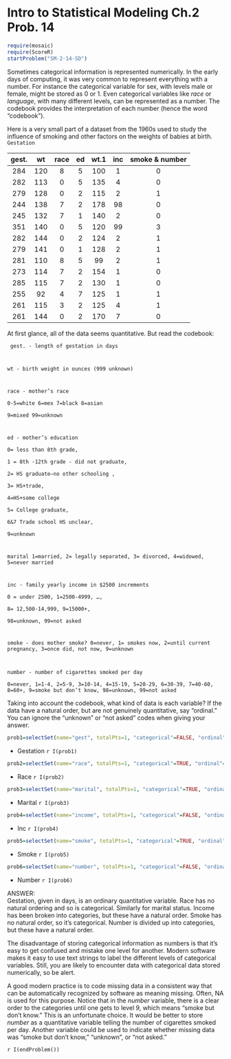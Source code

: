 Intro to Statistical Modeling Ch.2 Prob. 14
========================================================
```r
require(mosaic)
require(ScoreR)
startProblem("SM-2-14-SD")
```

Sometimes categorical information is represented numerically.  In the early days of computing, it was very common to represent everything with a number.  For instance the categorical variable for sex, with levels male or female, might be stored as 0 or 1.  Even categorical variables like *race* or *language*, with many different levels, can be represented as a number.  The codebook
provides the interpretation of each number (hence the word "codebook").

Here is a very small part of a dataset from the 1960s used to study the influence of smoking and other factors on the weights of babies at birth. `Gestation`


gest. | wt | race | ed | wt.1 | inc | smoke & number
|:---:|:---:|:---:|:---:|:---:|:---:|:---:|
284 | 120 | 8 | 5 | 100 | 1 | 0 | 0
282 | 113 | 0 | 5 | 135 | 4 | 0 | 0
279 | 128 | 0 | 2 | 115 | 2 | 1 | 1
244 | 138 | 7 | 2 | 178 | 98 | 0 | 0
245 | 132 | 7 | 1 | 140 | 2 | 0 | 0
351 | 140 | 0 | 5 | 120 | 99 | 3 | 2
282 | 144 | 0 | 2 | 124 | 2 | 1 | 1
279 | 141 | 0 | 1 | 128 | 2 | 1 | 1
281 | 110 | 8 | 5 | 99 | 2 | 1 | 2
273 | 114 | 7 | 2 | 154 | 1 | 0 | 0
285 | 115 | 7 | 2 | 130 | 1 | 0 | 0
255 | 92 | 4 | 7 | 125 | 1 | 1 | 5
261 | 115 | 3 | 2 | 125 | 4 | 1 | 5
261 | 144 | 0 | 2 | 170 | 7 | 0 | 0


At first glance, all of the data seems quantitative.  But read the codebook:

<code>
gest. - length of gestation in days    

wt -  birth weight in ounces (999 unknown)    

race - mother's race     
   0-5=white 6=mex 7=black 8=asian     
   9=mixed 99=unknown      

ed - mother's education     
   0= less than 8th grade,     
   1 = 8th -12th grade - did not graduate,     
   2= HS graduate--no other schooling ,     
   3= HS+trade,    
   4=HS+some college     
   5= College graduate,     
   6&7 Trade school HS unclear,     
   9=unknown      

marital 1=married, 2= legally separated, 3= divorced, 4=widowed, 5=never married

inc - family yearly income in $2500 increments     
  0 = under 2500, 1=2500-4999, ...,      
  8= 12,500-14,999, 9=15000+,    
  98=unknown, 99=not asked     

smoke - does mother smoke? 0=never, 1= smokes now, 2=until current pregnancy, 3=once did, not now, 9=unknown

number  - number of cigarettes smoked per day      
   0=never, 1=1-4, 2=5-9, 3=10-14, 4=15-19, 5=20-29, 6=30-39, 7=40-60, 8=60+, 9=smoke but don't know, 98=unknown, 99=not asked
</code>


Taking into account the codebook, what kind of data is each variable? If the data have a natural order, but are not genuinely quantitative, say "ordinal."  You can ignore the "unknown" or "not asked" codes when giving your answer.
```r
prob1=selectSet(name="gest", totalPts=1, "categorical"=FALSE, "ordinal"=FALSE, "quantitative"=TRUE)
```
* Gestation `r I(prob1)`
```r
prob2=selectSet(name="race", totalPts=1, "categorical"=TRUE, "ordinal"=FALSE, "quantitative"=FALSE)
```
* Race `r I(prob2)`
```r
prob3=selectSet(name="marital", totalPts=1, "categorical"=TRUE, "ordinal"=FALSE, "quantitative"=FALSE)
```
* Marital `r I(prob3)`
```r
prob4=selectSet(name="income", totalPts=1, "categorical"=FALSE, "ordinal"=TRUE, "quantitative"=FALSE)
```
* Inc `r I(prob4)`
```r
prob5=selectSet(name="smoke", totalPts=1, "categorical"=TRUE, "ordinal"=FALSE, "quantitative"=FALSE)
```
* Smoke `r I(prob5)`
```r
prob6=selectSet(name="number", totalPts=1, "categorical"=FALSE, "ordinal"=TRUE, "quantitative"=FALSE)
```
* Number `r I(prob6)`

<aside>
ANSWER:    
Gestation, given in days, is an ordinary quantitative variable.  Race has no natural ordering and so is categorical.  Similarly for marital status.  Income has been broken into categories, but these have a natural order.  Smoke has no natural order, so it's categorical.  Number is divided up into categories, but these have a natural order.
</aside>

The disadvantage of storing categorical information as numbers is that it's easy to get confused and mistake one level for another.  Modern software makes it easy to use text strings to label the different levels of categorical variables.  Still, you are likely to encounter data with categorical data stored numerically, so be alert.

A good modern practice is to code missing data in a consistent way that can be automatically recognized by software as meaning missing.  Often, NA is used for this purpose.  Notice that in the *number* variable, there is a clear order to the categories until one gets to level 9, which means "smoke but don't know."  This is an unfortunate choice.  It would be better to store *number* as a quantitative variable telling the number of cigarettes smoked per day.  Another variable could be used to indicate whether missing data was "smoke but don't know," "unknown", or "not asked."  

`r I(endProblem())`